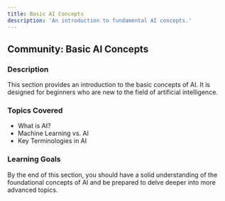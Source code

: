 ```yaml
---
title: Basic AI Concepts
description: 'An introduction to fundamental AI concepts.'
---
```


## Community: Basic AI Concepts

### Description
This section provides an introduction to the basic concepts of AI. It is designed for beginners who are new to the field of artificial intelligence.

### Topics Covered
- What is AI?
- Machine Learning vs. AI
- Key Terminologies in AI

### Learning Goals
By the end of this section, you should have a solid understanding of the foundational concepts of AI and be prepared to delve deeper into more advanced topics.
